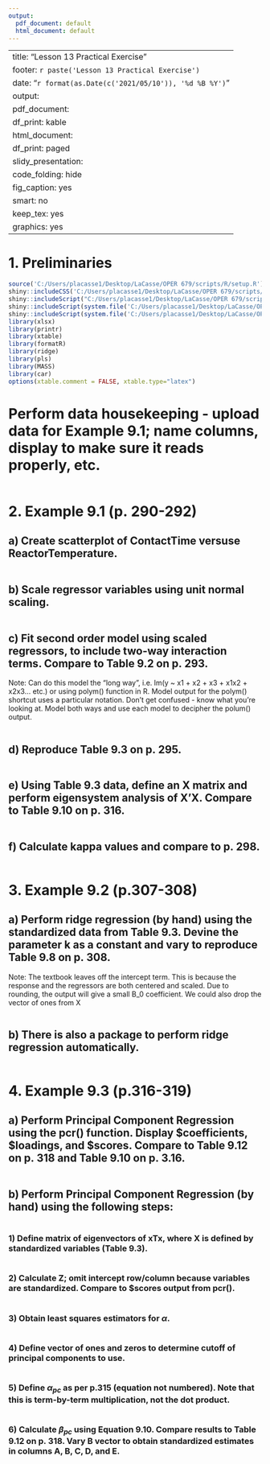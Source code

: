 ```yaml
---
output:
  pdf_document: default
  html_document: default
---
```

---
title: "Lesson 13 Practical Exercise"
footer: `r paste('Lesson 13 Practical Exercise')`
date: "`r format(as.Date(c('2021/05/10')), '%d %B %Y')`"
output:
  pdf_document:
    df_print: kable
  html_document:
    df_print: paged
  slidy_presentation:
    code_folding: hide
    fig_caption: yes
    smart: no
keep_tex: yes
graphics: yes
---

# 1. Preliminaries

```r
source('C:/Users/placasse1/Desktop/LaCasse/OPER 679/scripts/R/setup.R')
shiny::includeCSS('C:/Users/placasse1/Desktop/LaCasse/OPER 679/scripts/css/flat-slidy.css')
shiny::includeScript("C:/Users/placasse1/Desktop/LaCasse/OPER 679/scripts/js/jquery.min.js")
shiny::includeScript(system.file('C:/Users/placasse1/Desktop/LaCasse/OPER 679/scripts','js','tpt-scroll.js'))
shiny::includeScript(system.file('C:/Users/placasse1/Desktop/LaCasse/OPER 679/scripts','js','hideout.js'))
library(xlsx)
library(printr)
library(xtable)
library(formatR)
library(ridge)
library(pls)
library(MASS)
library(car)
options(xtable.comment = FALSE, xtable.type="latex")
```

# Perform data housekeeping - upload data for Example 9.1; name columns, display to make sure it reads properly, etc. 

```r

```

# 2. Example 9.1 (p. 290-292)
## a) Create scatterplot of ContactTime versuse ReactorTemperature.

```r

```

## b) Scale regressor variables using unit normal scaling.

```r

```

## c) Fit second order model using scaled regressors, to include two-way interaction terms. Compare to Table 9.2 on p. 293.

Note: Can do this model the "long way", i.e. lm(y ~ x1 + x2 + x3 + x1x2 + x2x3... etc.) or using polym() function in R.
Model output for the polym() shortcut uses a particular notation. Don't get confused - know what you're looking at.
Model both ways and use each model to decipher the polum() output.

```r

```

## d) Reproduce Table 9.3 on p. 295.

```r

```

## e) Using Table 9.3 data, define an X matrix and perform eigensystem analysis of X'X. Compare to Table 9.10 on p. 316.

```r

```

## f) Calculate kappa values and compare to p. 298.

```r

```

# 3. Example 9.2 (p.307-308)

## a) Perform ridge regression (by hand) using the standardized data from Table 9.3. Devine the parameter k as a constant and vary to reproduce Table 9.8 on p. 308.

Note: The textbook leaves off the intercept term. This is because the response and the regressors are both centered and scaled. Due to rounding, the output will give a small B_0 coefficient. We could also drop the vector of ones from X

```r

```

## b) There is also a package to perform ridge regression automatically.

```r

```

# 4. Example 9.3 (p.316-319)

## a) Perform Principal Component Regression using the pcr() function. Display $coefficients, $loadings, and $scores. Compare to Table 9.12 on p. 318 and Table 9.10 on p. 3.16.

```r

```

## b) Perform Principal Component Regression (by hand) using the following steps:

```r

```

### 1) Define matrix of eigenvectors of xTx, where X is defined by standardized variables (Table 9.3).

```r

```

### 2) Calculate Z; omit intercept row/column because variables are standardized. Compare to $scores output from pcr().

```r

```

### 3) Obtain least squares estimators for $\alpha$.

```r

```

### 4) Define vector of ones and zeros to determine cutoff of principal components to use.

```r

```

### 5) Define $\alpha_{pc}$ as per p.315 (equation not numbered). Note that this is term-by-term multiplication, not the dot product.

```r

```

### 6) Calculate $\beta_{pc}$ using Equation 9.10. Compare results to Table 9.12 on p. 318. Vary B vector to obtain standardized estimates in columns A, B, C, D, and E.

```r

```